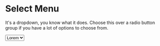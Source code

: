 
<Meta title="Forms|Select" component={Select} />

# Select Menu

It's a dropdown, you know what it does. Choose this over a radio button group if you have a lot of options to choose from.

<Preview>
  <Story name="All">
    <Select>
      <option value={0}>Lorem</option>
      <option value={1}>Ipsum</option>
      <option value={2}>Dolor</option>
      <option value={3}>Sit</option>
      <option value={4}>Amet</option>
    </Select>
  </Story>
</Preview>
